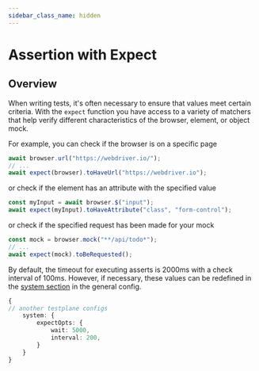 ```yaml
---
sidebar_class_name: hidden
---
```


# Assertion with Expect

## Overview

When writing tests, it's often necessary to ensure that values meet certain criteria. With the `expect` function you have access to a variety of matchers that help verify different characteristics of the browser, element, or object mock.

For example, you can check if the browser is on a specific page

```typescript
await browser.url("https://webdriver.io/");
// ...
await expect(browser).toHaveUrl("https://webdriver.io");
```

or check if the element has an attribute with the specified value

```typescript
const myInput = await browser.$("input");
await expect(myInput).toHaveAttribute("class", "form-control");
```

or check if the specified request has been made for your mock

```typescript
const mock = browser.mock("**/api/todo*");
// ...
await expect(mock).toBeRequested();
```

By default, the timeout for executing asserts is 2000ms with a check interval of 100ms. However, if necessary, these values can be redefined in the [system section][system_config] in the general config.

```typescript
{
// another testplane configs
    system: {
        expectOpts: {
            wait: 5000,
            interval: 200,
        }
    }
}
```

[system_config]: ../../../config/system#expect_opts
